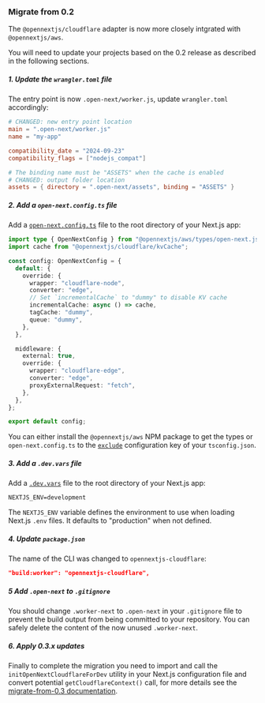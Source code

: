 
### Migrate from 0.2

The `@opennextjs/cloudflare` adapter is now more closely intgrated with `@opennextjs/aws`.

You will need to update your projects based on the 0.2 release as described in the following sections.

##### 1. Update the `wrangler.toml` file

The entry point is now `.open-next/worker.js`, update `wrangler.toml` accordingly:

```toml
# CHANGED: new entry point location
main = ".open-next/worker.js"
name = "my-app"

compatibility_date = "2024-09-23"
compatibility_flags = ["nodejs_compat"]

# The binding name must be "ASSETS" when the cache is enabled
# CHANGED: output folder location
assets = { directory = ".open-next/assets", binding = "ASSETS" }
```

##### 2. Add a `open-next.config.ts` file

Add a [`open-next.config.ts`](https://opennext.js.org/aws/config) file to the root directory of your Next.js app:

```ts
import type { OpenNextConfig } from "@opennextjs/aws/types/open-next.js";
import cache from "@opennextjs/cloudflare/kvCache";

const config: OpenNextConfig = {
  default: {
    override: {
      wrapper: "cloudflare-node",
      converter: "edge",
      // Set `incrementalCache` to "dummy" to disable KV cache
      incrementalCache: async () => cache,
      tagCache: "dummy",
      queue: "dummy",
    },
  },

  middleware: {
    external: true,
    override: {
      wrapper: "cloudflare-edge",
      converter: "edge",
      proxyExternalRequest: "fetch",
    },
  },
};

export default config;
```

You can either install the `@opennextjs/aws` NPM package to get the types or `open-next.config.ts` to the [`exclude`](https://www.typescriptlang.org/tsconfig/#exclude) configuration key of your `tsconfig.json`.

##### 3. Add a `.dev.vars` file

Add a [`.dev.vars`](https://developers.cloudflare.com/workers/testing/local-development/#local-only-environment-variables) file to the root directory of your Next.js app:

```text
NEXTJS_ENV=development
```

The `NEXTJS_ENV` variable defines the environment to use when loading Next.js `.env` files. It defaults to "production" when not defined.

##### 4. Update `package.json`

The name of the CLI was changed to `opennextjs-cloudflare`:

```json
"build:worker": "opennextjs-cloudflare",
```

##### 5 Add `.open-next` to `.gitignore`

You should change `.worker-next` to `.open-next` in your `.gitignore` file to prevent the build output from being committed to your repository.
You can safely delete the content of the now unused `.worker-next`.

##### 6. Apply 0.3.x updates

Finally to complete the migration you need to import and call the `initOpenNextCloudflareForDev` utility in your Next.js configuration file
and convert potential `getCloudflareContext()` call, for more details see the [migrate-from-0.3 documentation](./migrate-from-0.3.mdx).
